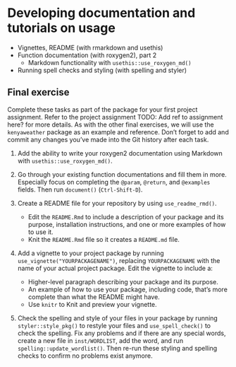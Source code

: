 # Developing documentation and tutorials on usage {#package-documentation}

- Vignettes, README (with rmarkdown and usethis)
- Function documentation (with roxygen2), part 2
    - Markdown functionality with `usethis::use_roxygen_md()`
- Running spell checks and styling (with spelling and styler)

## Final exercise {#08-final-exercise}

Complete these tasks as part of the package for your first project assignment.
Refer to the project assignment TODO: Add ref to assignment here?
for more details. As with the other final exercises,
we will use the `kenyaweather` package as an example and reference.
Don't forget to add and commit any changes you've made into the Git history
after each task.

1. Add the ability to write your roxygen2 documentation using Markdown with 
`usethis::use_roxygen_md()`.

2. Go through your existing function documentations and fill them in more.
Especially focus on completing the `@param`, `@return`, and `@examples` fields.
Then run `document()` (`Ctrl-Shift-D`).

3. Create a README file for your repository by using `use_readme_rmd()`.
    - Edit the `README.Rmd` to include a description of your package and its
    purpose, installation instructions, and one or more examples of how to use it.
    - Knit the `README.Rmd` file so it creates a `README.md` file.

4. Add a vignette to your project package by running `use_vignette("YOURPACKAGENAME")`,
replacing `YOURPACKAGENAME` with the name of your actual project package.
Edit the vignette to include a:
	- Higher-level paragraph describing your package and its purpose.
	- An example of how to use your package, including code, that's more complete
	than what the README might have.
    - Use `knitr` to Knit and preview your vignette.

5. Check the spelling and style of your files in your package by running
`styler::style_pkg()` to restyle your files and `use_spell_check()` to check the
spelling. Fix any problems and if there are any special words, create a
new file in `inst/WORDLIST`, add the word, and run `spelling::update_wordlist()`.
Then re-run these styling and spelling checks to confirm no problems exist anymore.
